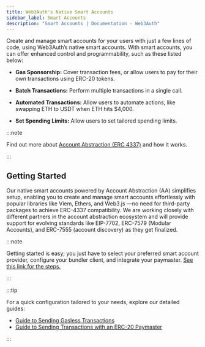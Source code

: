 ```yaml
---
title: Web3Auth's Native Smart Accounts​
sidebar_label: Smart Accounts
description: "Smart Accounts | Documentation - Web3Auth"
---
```


Create and manage smart accounts for your users with just a few lines of code, using Web3Auth’s
native smart accounts. With smart accounts, you can offer enhanced control and programmability, such
as these listed below:

- **Gas Sponsorship:** Cover transaction fees, or allow users to pay for their own transactions
  using ERC-20 tokens.

- **Batch Transactions:** Perform multiple transactions in a single call.

- **Automated Transactions:** Allow users to automate actions, like swapping ETH to USDT when ETH
  hits $4,000.

- **Set Spending Limits:** Allow users to set tailored spending limits.

:::note

Find out more about
[Account Abstraction (ERC 4337)](https://blog.web3auth.io/an-ultimate-guide-to-web3-wallets-externally-owned-account-and-smart-contract-wallet/#introduction-to-eip-4337)
and how it works.

:::

## Getting Started

Our native smart accounts powered by Account Abstraction (AA) simplifies setup, enabling you to
create and manage smart accounts effortlessly with popular libraries like Viem, Ethers, and Web3.js
—no need for third-party packages to achieve ERC-4337 compatibility. We are working closely with
different partners in the account abstraction ecosystem and will provide support for evolving
standards like EIP-7702, ERC-7579 (Modular Accounts), and ERC-7555 (account discovery) as they get
finalized.

:::note

Getting started is easy; you just have to select your preferred smart account provider, configure
your bundler client, and integrate your paymaster. [See this link for the steps.](/sdk/web/react)

:::

:::tip

For a quick configuration tailored to your needs, explore our detailed guides:

- [Guide to Sending Gasless Transactions](/guides/sending-gasless-transaction)
- [Guide to Sending Transactions with an ERC-20 Paymaster](/guides/erc20-paymaster)

:::
